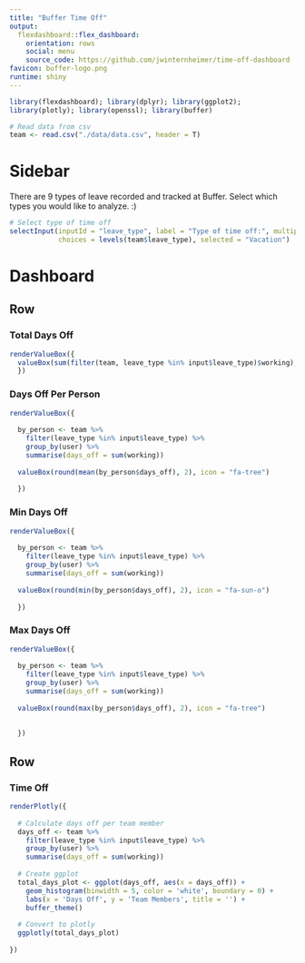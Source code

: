 ```yaml
---
title: "Buffer Time Off"
output: 
  flexdashboard::flex_dashboard:
    orientation: rows
    social: menu
    source_code: https://github.com/jwinternheimer/time-off-dashboard
favicon: buffer-logo.png
runtime: shiny
---
```


```r
library(flexdashboard); library(dplyr); library(ggplot2); 
library(plotly); library(openssl); library(buffer)

# Read data from csv
team <- read.csv("./data/data.csv", header = T)
```

Sidebar {.sidebar}
=======================================================================

There are 9 types of leave recorded and tracked at Buffer. Select which types you would like to analyze. :) 

```r
# Select type of time off
selectInput(inputId = "leave_type", label = "Type of time off:", multiple = TRUE,
            choices = levels(team$leave_type), selected = "Vacation")
```

Dashboard
=======================================================================

Row
-----------------------------------------------------------------------

### Total Days Off

```r
renderValueBox({
  valueBox(sum(filter(team, leave_type %in% input$leave_type)$working), icon = "fa-sun-o")
  })
```

### Days Off Per Person

```r
renderValueBox({
  
  by_person <- team %>%
    filter(leave_type %in% input$leave_type) %>%
    group_by(user) %>%
    summarise(days_off = sum(working))
  
  valueBox(round(mean(by_person$days_off), 2), icon = "fa-tree")
  
  })
```

### Min Days Off

```r
renderValueBox({
  
  by_person <- team %>%
    filter(leave_type %in% input$leave_type) %>%
    group_by(user) %>%
    summarise(days_off = sum(working))
  
  valueBox(round(min(by_person$days_off), 2), icon = "fa-sun-o")
  
  })
```

### Max Days Off

```r
renderValueBox({
  
  by_person <- team %>%
    filter(leave_type %in% input$leave_type) %>%
    group_by(user) %>%
    summarise(days_off = sum(working))
  
  valueBox(round(max(by_person$days_off), 2), icon = "fa-tree")
  
  
  })
```

Row
-----------------------------------------------------------------------

### Time Off

```r
  
renderPlotly({
  
  # Calculate days off per team member
  days_off <- team %>%
    filter(leave_type %in% input$leave_type) %>%
    group_by(user) %>%
    summarise(days_off = sum(working))
  
  # Create ggplot
  total_days_plot <- ggplot(days_off, aes(x = days_off)) +
    geom_histogram(binwidth = 5, color = 'white', boundary = 0) +
    labs(x = 'Days Off', y = 'Team Members', title = '') + 
    buffer_theme() 
  
  # Convert to plotly
  ggplotly(total_days_plot)
  
})
```
